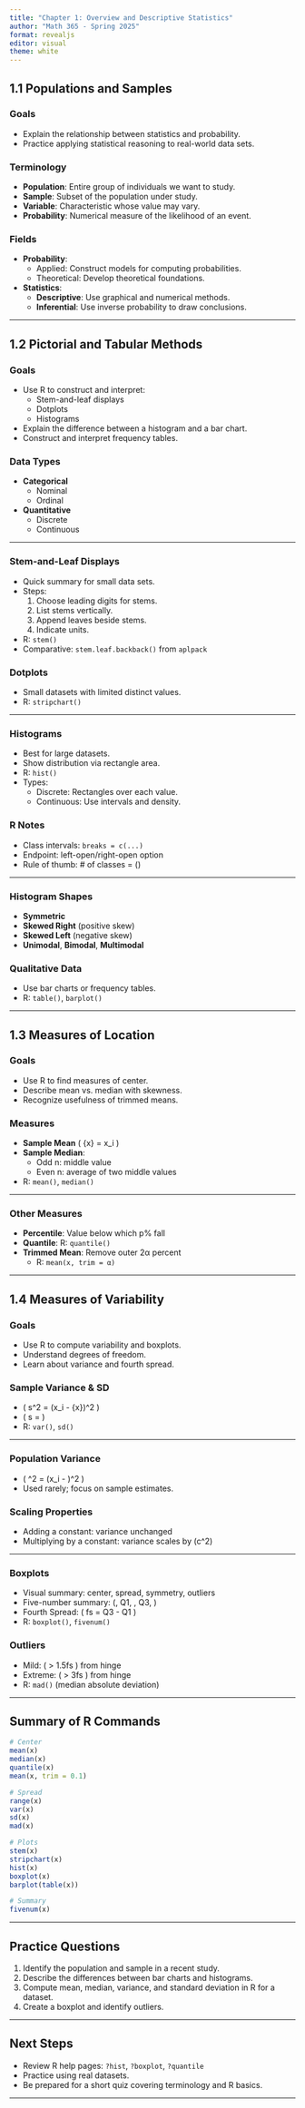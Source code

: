 ```yaml
---
title: "Chapter 1: Overview and Descriptive Statistics"
author: "Math 365 - Spring 2025"
format: revealjs
editor: visual
theme: white
---
```


## 1.1 Populations and Samples

### Goals

-   Explain the relationship between statistics and probability.
-   Practice applying statistical reasoning to real-world data sets.

### Terminology

-   **Population**: Entire group of individuals we want to study.
-   **Sample**: Subset of the population under study.
-   **Variable**: Characteristic whose value may vary.
-   **Probability**: Numerical measure of the likelihood of an event.

### Fields

-   **Probability**:
    -   Applied: Construct models for computing probabilities.
    -   Theoretical: Develop theoretical foundations.
-   **Statistics**:
    -   **Descriptive**: Use graphical and numerical methods.
    -   **Inferential**: Use inverse probability to draw conclusions.

------------------------------------------------------------------------

## 1.2 Pictorial and Tabular Methods

### Goals

-   Use R to construct and interpret:
    -   Stem-and-leaf displays
    -   Dotplots
    -   Histograms
-   Explain the difference between a histogram and a bar chart.
-   Construct and interpret frequency tables.

### Data Types

-   **Categorical**
    -   Nominal
    -   Ordinal
-   **Quantitative**
    -   Discrete
    -   Continuous

------------------------------------------------------------------------

### Stem-and-Leaf Displays

-   Quick summary for small data sets.
-   Steps:
    1.  Choose leading digits for stems.
    2.  List stems vertically.
    3.  Append leaves beside stems.
    4.  Indicate units.
-   R: `stem()`
-   Comparative: `stem.leaf.backback()` from `aplpack`

### Dotplots

-   Small datasets with limited distinct values.
-   R: `stripchart()`

------------------------------------------------------------------------

### Histograms

-   Best for large datasets.
-   Show distribution via rectangle area.
-   R: `hist()`
-   Types:
    -   Discrete: Rectangles over each value.
    -   Continuous: Use intervals and density.

### R Notes

-   Class intervals: `breaks = c(...)`
-   Endpoint: left-open/right-open option
-   Rule of thumb: \# of classes = (\sqrt{n})

------------------------------------------------------------------------

### Histogram Shapes

-   **Symmetric**
-   **Skewed Right** (positive skew)
-   **Skewed Left** (negative skew)
-   **Unimodal**, **Bimodal**, **Multimodal**

### Qualitative Data

-   Use bar charts or frequency tables.
-   R: `table()`, `barplot()`

------------------------------------------------------------------------

## 1.3 Measures of Location

### Goals

-   Use R to find measures of center.
-   Describe mean vs. median with skewness.
-   Recognize usefulness of trimmed means.

### Measures

-   **Sample Mean** ( \bar{x} = \frac{1}{n}\sum x_i )
-   **Sample Median**:
    -   Odd n: middle value
    -   Even n: average of two middle values
-   R: `mean()`, `median()`

------------------------------------------------------------------------

### Other Measures

-   **Percentile**: Value below which p% fall
-   **Quantile**: R: `quantile()`
-   **Trimmed Mean**: Remove outer 2α percent
    -   R: `mean(x, trim = α)`

------------------------------------------------------------------------

## 1.4 Measures of Variability

### Goals

-   Use R to compute variability and boxplots.
-   Understand degrees of freedom.
-   Learn about variance and fourth spread.

### Sample Variance & SD

-   ( s\^2 = \frac{1}{n-1} \sum (x_i - \bar{x})\^2 )
-   ( s = \sqrt{s^2} )
-   R: `var()`, `sd()`

------------------------------------------------------------------------

### Population Variance

-   ( \sigma\^2 = \frac{1}{N} \sum (x_i - \mu)\^2 )
-   Used rarely; focus on sample estimates.

### Scaling Properties

-   Adding a constant: variance unchanged
-   Multiplying by a constant: variance scales by (c\^2)

------------------------------------------------------------------------

### Boxplots

-   Visual summary: center, spread, symmetry, outliers
-   Five-number summary: (\min, Q1, \tilde{x}, Q3, \max)
-   Fourth Spread: ( fs = Q3 - Q1 )
-   R: `boxplot()`, `fivenum()`

### Outliers

-   Mild: ( \> 1.5fs ) from hinge
-   Extreme: ( \> 3fs ) from hinge
-   R: `mad()` (median absolute deviation)

------------------------------------------------------------------------

## Summary of R Commands

``` r
# Center
mean(x)
median(x)
quantile(x)
mean(x, trim = 0.1)

# Spread
range(x)
var(x)
sd(x)
mad(x)

# Plots
stem(x)
stripchart(x)
hist(x)
boxplot(x)
barplot(table(x))

# Summary
fivenum(x)
```

------------------------------------------------------------------------

## Practice Questions

1.  Identify the population and sample in a recent study.
2.  Describe the differences between bar charts and histograms.
3.  Compute mean, median, variance, and standard deviation in R for a dataset.
4.  Create a boxplot and identify outliers.

------------------------------------------------------------------------

## Next Steps

-   Review R help pages: `?hist`, `?boxplot`, `?quantile`
-   Practice using real datasets.
-   Be prepared for a short quiz covering terminology and R basics.

------------------------------------------------------------------------
